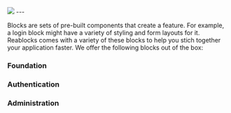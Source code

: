 

<div className="my-0 mx-auto text-white text-center flex flex-col">
  <img
    className="mx-auto mb-8 mt-8"
    src={img.src}
  />
  ---
</div>

Blocks are sets of pre-built components that create a feature. For example, a login
block might have a variety of styling and form layouts for it. Reablocks comes with
a variety of these blocks to help you stich together your application faster.
We offer the following blocks out of the box:

### Foundation
<Cards>
  <Card title="😱 Not Found" href="/blocks/foundation/not-found" />
  <Card title="💁‍♂️ Support" href="/blocks/foundation/support" />
  <Card title="❌ Empty State" href="/blocks/foundation/empty-state" />
</Cards>

### Authentication
<Cards>
  <Card title="🤷‍♂️ Forgot Password" href="/blocks/authentication/forgot-password" />
  <Card title="🚀 Login" href="/blocks/authentication/login" />
  <Card title="📝 Register" href="/blocks/authentication/register" />
  <Card title="☎️ MFA" href="/blocks/authentication/mfa" />
</Cards>

### Administration
<Cards>
  <Card title="👦 Profile" href="/blocks/administration/profile" />
  <Card title="💰 Pricing" href="/blocks/administration/pricing" />
  <Card title="💸 Billing" href="/blocks/administration/billing" />
</Cards>
